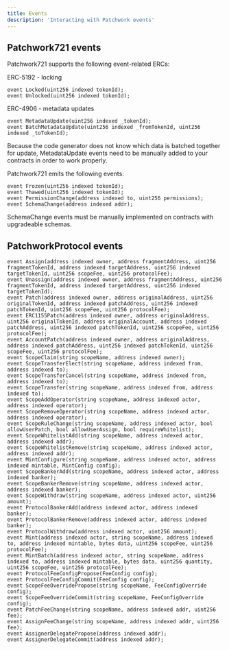 ```yaml
---
title: Events
description: 'Interacting with Patchwork events'
---
```


## Patchwork721 events ##

Patchwork721 supports the following event-related ERCs:

ERC-5192 - locking

```solidity
event Locked(uint256 indexed tokenId);
event Unlocked(uint256 indexed tokenId);
```

ERC-4906 - metadata updates

```solidity
event MetadataUpdate(uint256 indexed _tokenId);
event BatchMetadataUpdate(uint256 indexed _fromTokenId, uint256 indexed _toTokenId);
```

<Note>
Because the code generator does not know which data is batched together for update,
MetadataUpdate events need to be manually added to your contracts in order to work properly. 
</Note>

Patchwork721 emits the following events:

```solidity
event Frozen(uint256 indexed tokenId);
event Thawed(uint256 indexed tokenId);
event PermissionChange(address indexed to, uint256 permissions);
event SchemaChange(address indexed addr);
```

<Note>
SchemaChange events must be manually implemented on contracts with upgradeable schemas.
</Note>


## PatchworkProtocol events ##

```solidity
event Assign(address indexed owner, address fragmentAddress, uint256 fragmentTokenId, address indexed targetAddress, uint256 indexed targetTokenId, uint256 scopeFee, uint256 protocolFee);
event Unassign(address indexed owner, address fragmentAddress, uint256 fragmentTokenId, address indexed targetAddress, uint256 indexed targetTokenId);
event Patch(address indexed owner, address originalAddress, uint256 originalTokenId, address indexed patchAddress, uint256 indexed patchTokenId, uint256 scopeFee, uint256 protocolFee);
event ERC1155Patch(address indexed owner, address originalAddress, uint256 originalTokenId, address originalAccount, address indexed patchAddress, uint256 indexed patchTokenId, uint256 scopeFee, uint256 protocolFee);
event AccountPatch(address indexed owner, address originalAddress, address indexed patchAddress, uint256 indexed patchTokenId, uint256 scopeFee, uint256 protocolFee);
event ScopeClaim(string scopeName, address indexed owner);
event ScopeTransferElect(string scopeName, address indexed from, address indexed to);
event ScopeTransferCancel(string scopeName, address indexed from, address indexed to);
event ScopeTransfer(string scopeName, address indexed from, address indexed to);
event ScopeAddOperator(string scopeName, address indexed actor, address indexed operator);
event ScopeRemoveOperator(string scopeName, address indexed actor, address indexed operator);
event ScopeRuleChange(string scopeName, address indexed actor, bool allowUserPatch, bool allowUserAssign, bool requireWhitelist);
event ScopeWhitelistAdd(string scopeName, address indexed actor, address indexed addr);
event ScopeWhitelistRemove(string scopeName, address indexed actor, address indexed addr);
event MintConfigure(string scopeName, address indexed actor, address indexed mintable, MintConfig config);
event ScopeBankerAdd(string scopeName, address indexed actor, address indexed banker);
event ScopeBankerRemove(string scopeName, address indexed actor, address indexed banker);
event ScopeWithdraw(string scopeName, address indexed actor, uint256 amount);
event ProtocolBankerAdd(address indexed actor, address indexed banker);
event ProtocolBankerRemove(address indexed actor, address indexed banker);
event ProtocolWithdraw(address indexed actor, uint256 amount);
event Mint(address indexed actor, string scopeName, address indexed to, address indexed mintable, bytes data, uint256 scopeFee, uint256 protocolFee);
event MintBatch(address indexed actor, string scopeName, address indexed to, address indexed mintable, bytes data, uint256 quantity, uint256 scopeFee, uint256 protocolFee);
event ProtocolFeeConfigPropose(FeeConfig config);
event ProtocolFeeConfigCommit(FeeConfig config);
event ScopeFeeOverridePropose(string scopeName, FeeConfigOverride config);
event ScopeFeeOverrideCommit(string scopeName, FeeConfigOverride config);
event PatchFeeChange(string scopeName, address indexed addr, uint256 fee);
event AssignFeeChange(string scopeName, address indexed addr, uint256 fee);
event AssignerDelegatePropose(address indexed addr);
event AssignerDelegateCommit(address indexed addr);
```